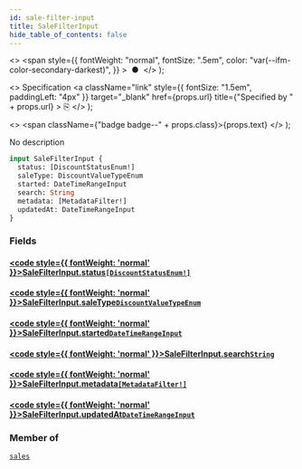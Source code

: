 ```yaml
---
id: sale-filter-input
title: SaleFilterInput
hide_table_of_contents: false
---
```


  <>
    <span
      style={{
        fontWeight: "normal",
        fontSize: ".5em",
        color: "var(--ifm-color-secondary-darkest)",
      }}
    >
      &nbsp;●&nbsp;
    </span>
  </>
);

  <>
    Specification
    <a
      className="link"
      style={{ fontSize: "1.5em", paddingLeft: "4px" }}
      target="\_blank"
      href={props.url}
      title={"Specified by " + props.url}
    >
      ⎘
    </a>
  </>
);

  <>
    <span className={"badge badge--" + props.class}>{props.text}</span>
  </>
);

No description

```graphql
input SaleFilterInput {
  status: [DiscountStatusEnum!]
  saleType: DiscountValueTypeEnum
  started: DateTimeRangeInput
  search: String
  metadata: [MetadataFilter!]
  updatedAt: DateTimeRangeInput
}
```

### Fields

#### [<code style={{ fontWeight: 'normal' }}>SaleFilterInput.<b>status</b></code>](#)<Bullet />[`[DiscountStatusEnum!]`](../../../storefront/discounts/enums/discount-status-enum) <Badge class="secondary" text="list"/> <Badge class="secondary" text="enum"/>

>

#### [<code style={{ fontWeight: 'normal' }}>SaleFilterInput.<b>saleType</b></code>](#)<Bullet />[`DiscountValueTypeEnum`](../../../storefront/discounts/enums/discount-value-type-enum) <Badge class="secondary" text="enum"/>

>

#### [<code style={{ fontWeight: 'normal' }}>SaleFilterInput.<b>started</b></code>](#)<Bullet />[`DateTimeRangeInput`](../../../storefront/miscellaneous/inputs/date-time-range-input) <Badge class="secondary" text="input"/>

>

#### [<code style={{ fontWeight: 'normal' }}>SaleFilterInput.<b>search</b></code>](#)<Bullet />[`String`](../../../storefront/miscellaneous/scalars/string) <Badge class="secondary" text="scalar"/>

>

#### [<code style={{ fontWeight: 'normal' }}>SaleFilterInput.<b>metadata</b></code>](#)<Bullet />[`[MetadataFilter!]`](../../../storefront/miscellaneous/inputs/metadata-filter) <Badge class="secondary" text="list"/> <Badge class="secondary" text="input"/>

>

#### [<code style={{ fontWeight: 'normal' }}>SaleFilterInput.<b>updatedAt</b></code>](#)<Bullet />[`DateTimeRangeInput`](../../../storefront/miscellaneous/inputs/date-time-range-input) <Badge class="secondary" text="input"/>

>

### Member of

[`sales`](../../../storefront/discounts/queries/sales) <Badge class="secondary" text="query"/>
